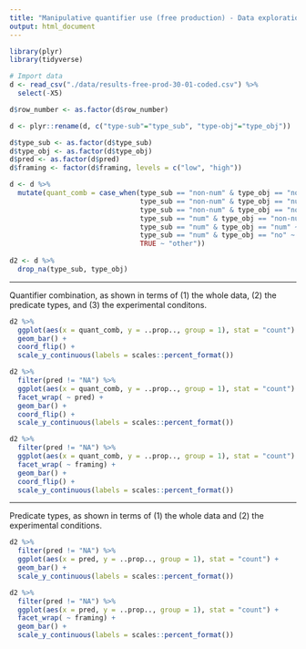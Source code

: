 ```yaml
---
title: "Manipulative quantifier use (free production) - Data exploration (03-02-2020)"
output: html_document
---
```


```r
library(plyr)
library(tidyverse)

# Import data
d <- read_csv("./data/results-free-prod-30-01-coded.csv") %>% 
  select(-X5)

d$row_number <- as.factor(d$row_number)

d <- plyr::rename(d, c("type-sub"="type_sub", "type-obj"="type_obj"))

d$type_sub <- as.factor(d$type_sub)
d$type_obj <- as.factor(d$type_obj)
d$pred <- as.factor(d$pred)
d$framing <- factor(d$framing, levels = c("low", "high"))

d <- d %>% 
  mutate(quant_comb = case_when(type_sub == "non-num" & type_obj == "non-num" ~ "non-num2",
                                type_sub == "non-num" & type_obj == "num" ~ "non-num_num",
                                type_sub == "non-num" & type_obj == "no" ~ "non-num_no",
                                type_sub == "num" & type_obj == "non-num" ~ "num_non-num",
                                type_sub == "num" & type_obj == "num" ~ "num2",
                                type_sub == "num" & type_obj == "no" ~ "num_no",
                                TRUE ~ "other"))
 
d2 <- d %>% 
  drop_na(type_sub, type_obj)
```

***

Quantifier combination, as shown in terms of (1) the whole data, (2) the predicate types, and (3) the experimental conditons.

```r
d2 %>% 
  ggplot(aes(x = quant_comb, y = ..prop.., group = 1), stat = "count") + 
  geom_bar() +
  coord_flip() +
  scale_y_continuous(labels = scales::percent_format())

d2 %>%
  filter(pred != "NA") %>% 
  ggplot(aes(x = quant_comb, y = ..prop.., group = 1), stat = "count") +
  facet_wrap( ~ pred) +
  geom_bar() +
  coord_flip() +
  scale_y_continuous(labels = scales::percent_format())

d2 %>%
  filter(pred != "NA") %>% 
  ggplot(aes(x = quant_comb, y = ..prop.., group = 1), stat = "count") +
  facet_wrap( ~ framing) +
  geom_bar() +
  coord_flip() +
  scale_y_continuous(labels = scales::percent_format())

```

***

Predicate types, as shown in terms of (1) the whole data and (2) the experimental conditions.

```r
d2 %>%
  filter(pred != "NA") %>% 
  ggplot(aes(x = pred, y = ..prop.., group = 1), stat = "count") + 
  geom_bar() +
  scale_y_continuous(labels = scales::percent_format())

d2 %>%
  filter(pred != "NA") %>% 
  ggplot(aes(x = pred, y = ..prop.., group = 1), stat = "count") +
  facet_wrap( ~ framing) +
  geom_bar() +
  scale_y_continuous(labels = scales::percent_format())
```

